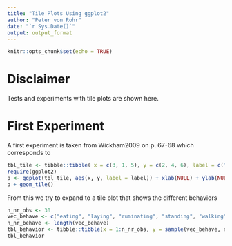 ```yaml
---
title: "Tile Plots Using ggplot2"
author: "Peter von Rohr"
date: "`r Sys.Date()`"
output: output_format
---
```


```r
knitr::opts_chunk$set(echo = TRUE)
```

# Disclaimer
Tests and experiments with tile plots are shown here.


# First Experiment
A first experiment is taken from Wickham2009 on p. 67-68 which corresponds to 

```r
tbl_tile <- tibble::tibble( x = c(3, 1, 5), y = c(2, 4, 6), label = c("a","b","c"))
require(ggplot2)
p <- ggplot(tbl_tile, aes(x, y, label = label)) + xlab(NULL) + ylab(NULL)
p + geom_tile()
```

From this we try to expand to a tile plot that shows the different behaviors

```r
n_nr_obs <- 30
vec_behave <- c("eating", "laying", "ruminating", "standing", "walking")
n_nr_behave <- length(vec_behave)
tbl_behavior <- tibble::tibble(x = 1:n_nr_obs, y = sample(vec_behave, n_nr_obs, replace = TRUE))
tbl_behavior
```

